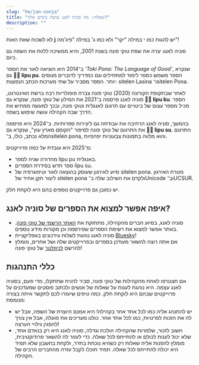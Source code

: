```yaml
---
slug: "he/jan-sonja"
title: "שאלה: מה סוניה לאנג עושה בימים אלה?"
description: ""
---
```


לא לשכוח שאת האות <b>j</b> יש להגות כמו י במילה "יקר" ולא כמו ג' במילה "פיג'מה"!

סוניה לאנג יצרה את שפת טוקי פונה בשנת 2001, והיא ממשיכה ללוות את השפה גם כיום. 

ב־2014 היא הוציאה לאור את הספר *'Toki Pona: The Language of Good'*, שנקרא גם **󱤪󱥕 lipu pu**. הספר משמש כספר לימוד למתחילים וגם כמדריך לדוברים מנוסים יותר. הספר מסביר על שתי מערכות הכתב הנפוצות: sitelen Lasina ו־sitelen Pona. 

לאחר שבתקופת הקורונה (2020) טוקי פונה צברה פופולריות רבה ברשת האינטרנט, סוניה לאנג פרסמה ב־2021 את המילון של טוקי פונה, שנקרא גם **󱤪󱦈 lipu ku**. הספר מכיל מספר עצום של ביטויים עם תרגום לאנגלית וטוקי פונה, ובכך למעשה ממחיש את הדרך שבה הקהילה עושה שימוש בשפה.

בהמשך, סוניה לאנג הרחיבה את עבודתה גם ליצירות ספרותיות. ב־2024 היא פרסמה את התרגום של טוקי פונה לסיפור "הקוסם מארץ עוץ", שנקרא גם  **󱤪&#xF19A6; lipu su**. התרגום המלא נכתב, כולו, ב־sitelen pona, והוא מלווה בתמונות צבעוניות יפהפיות. 

מ־2025 היא עובדת על כמה פרוייקטים:
* מהדורה שניה לספר lipu pu באנגלית. 
* ספר חדש בסידרת הספרים lipu su.
* סיוע לאירגון שעוסק בהוצאה לאור וטיפוגרפיה של sitelen pona. מטרת האירגון ליצור תקן אחיד של sitelen pona ולקדם את השילוב שלה ב־Unicode וב־UCSUR. 

יש כמובן גם פרוייקטים נוספים בהם היא לוקחת חלק.

## איפה אפשר למצוא את הספרים של סוניה לאנג?

* סוניה לאנג, בסיוע חברים מהקהילה, מתחזקת את [האתר הרשמי של טוקי פונה](https://tokipona.org). באתר אפשר למצוא את רשימת הספרים שפירסמה וכן מקורות מידע נוספים.
* סוניה לאנג נוהגת לשלוח עידכונים באפליקציית [Bluesky](https://bsky.app/profile/tokipona.org)!
* אם אתה רוצה להשאר מעודכן בספרים ובפרוייקטים שלה ושל אחרים, מומלץ להרשם [לניוזלטר](https://sin-kulupu.pona.la/) של טוקי פונה!

## כללי התנהגות

אם תצטרפו לאחת מהקהילות של טוקי פונה, סביר להניח שתתקלו, מדי פעם, בסוניה לאנג עצמה. היא נוהגת לענות על שאלות של אנשים ולכתוב פוסטים שמעדכנים על פרוייקטים שבהם היא לוקחת חלק. כמה טיפים שיעזרו לכם לתקשר איתה בצורה מנומסת:
* יש להתנהג אליה כמו לכל אחד אחר בקהילה! היא אמנם היוצרת של השפה, אבל יש לה את הזכות לפרטיות, כמו לכל אחד אחר. כולנו מעריכים את פועלה, אבל אין צורך להפגין גילויי הערצה! 
* חשוב לזכור, שלמרות שהקהילה הולכת וגדלה, סוניה לאנג היא רק בנאדם אחד, שלא יכול לענות לכולם או להתייחס לכל שאלה. כדי לעזור לה להשאר פרודוקטיבית, מומלץ להפנות אליה שאלות רק כשהיא נוכחת בחדר, ולקחת בחשבון שלא תמיד היא יכולה להתייחס לכל שאלה. תמיד תוכלו לקבל עזרה מהחברים הרבים של הקהילה. 


